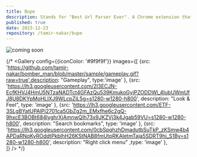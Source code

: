```yaml
---
title: Bupe
description: Stands for "Best Url Parser Ever". A Chrome extension that will parse urls LIVE (maybe I should have called it "BLUPE" then?). Yet under development
published: true
date: 2023-12-23
repository: /tamir-nakar/bupe
---
```



![coming soon](/img/coming_soon.png)


{/* <Gallery config={{iconColor: '#9f9f9f'}} images={[
    {src: 'https://github.com/tamir-nakar/bomber_man/blob/master/sample/gameplay.gif?raw=true',description: "Gameplay", type:'image' },
    {src: 'https://lh3.googleusercontent.com/2I3ECJN-EcfKHVJ4HmU5NTzaNADTct4GFAzQu539KmukoGyjPZODDWl_4IubUWmUfJ8U8DKYpMoHLIXJ9WLcpZjL5g=s1280-w1280-h800', description: "Look & Feel", type: 'image' },
    {src: 'https://lh3.googleusercontent.com/ETF-3SLgBYatUPAlPi2701ca5GbZg2m_EMxfhe6c2gQ-9hxcE3BOBt684lyghrXjAmnwQIh73x9JKZVj3k4Jgab59VU=s1280-w1280-h800', description: "Search bookmarks",  type: 'image' },
    {src: 'https://lh3.googleusercontent.com/0cbSpqhzhDmadutbSuTkP_zKSmw4b4APDaRNqKyROddtPkblhH26KStNAB8fmUtpRKAletmTaja5SDRT9hi_S1By=s1280-w1280-h800', description: "Right click menu" ,type: 'image' },  
]} />         */}